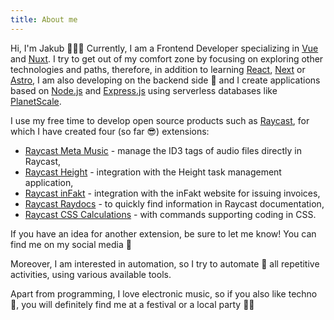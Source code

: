 ```yaml
---
title: About me
---
```


Hi, I'm Jakub 🧑🏼‍💻 Currently, I am a Frontend Developer specializing in [Vue](https://vuejs.org/) and [Nuxt](https://nuxtjs.org/). I try to get out of my comfort zone by focusing on exploring other technologies and paths, therefore, in addition to learning [React](https://react.dev/), [Next](https://nextjs.org/) or [Astro](https://astro.build/), I am also developing on the backend side 👀 and I create applications based on [Node.js](https://nodejs.org/en) and [Express.js](https://expressjs.com/) using serverless databases like [PlanetScale](https://planetscale.com/).

I use my free time to develop open source products such as [Raycast](https://www.raycast.com/teziovsky), for which I have created four (so far 😎) extensions:

- [Raycast Meta Music](https://www.raycast.com/teziovsky/meta-music) - manage the ID3 tags of audio files directly in Raycast,
- [Raycast Height](https://www.raycast.com/teziovsky/height) - integration with the Height task management application,
- [Raycast inFakt](https://www.raycast.com/teziovsky/infakt) - integration with the inFakt website for issuing invoices,
- [Raycast Raydocs](https://www.raycast.com/teziovsky/raydocs) - to quickly find information in Raycast documentation,
- [Raycast CSS Calculations](https://www.raycast.com/teziovsky/css-calculations/commands) - with commands supporting coding in CSS.

If you have an idea for another extension, be sure to let me know! You can find me on my social media 💬

Moreover, I am interested in automation, so I try to automate 🤖 ​​all repetitive activities, using various available tools.

Apart from programming, I love electronic music, so if you also like techno 🖤, you will definitely find me at a festival or a local party 🕺🏼
